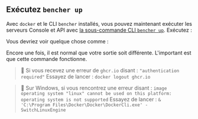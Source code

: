 
## Exécutez `bencher up`

Avec `docker` et le CLI `bencher` installés, vous pouvez maintenant exécuter les serveurs Console et API avec [la sous-commande CLI `bencher up`][bencher up]. Exécutez :

<TerminalCommand code="bencher up" />

Vous devriez voir quelque chose comme :

<BencherUpOutput />

Encore une fois, il est normal que votre sortie soit différente. L'important est que cette commande fonctionne.

> 🐰 Si vous recevez une erreur de `ghcr.io` disant :
> `"authentication required"`
> Essayez de lancer : `docker logout ghcr.io`

<WindowsOnly>
    <blockquote>
        🐰 Sur Windows, si vous rencontrez une erreur disant :
        <code>image operating system "linux" cannot be used on this platform: operating system is not supported</code>
        Essayez de lancer : <code>& 'C:\Program Files\Docker\Docker\DockerCli.exe' -SwitchLinuxEngine</code>
    </blockquote>
</WindowsOnly>

[bencher up]: /fr/docs/reference/bencher-compose/#bencher-up
